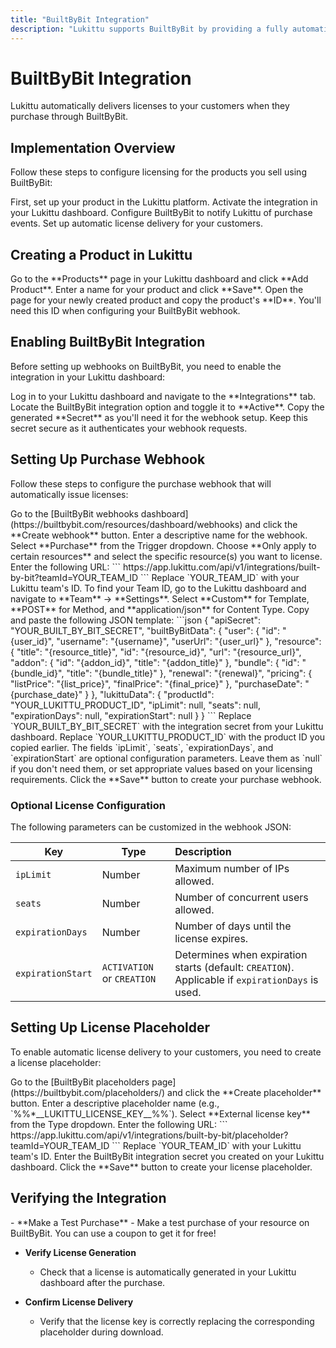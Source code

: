 ```yaml
---
title: "BuiltByBit Integration"
description: "Lukittu supports BuiltByBit by providing a fully automatic licensing experience for your resources."
---
```


# BuiltByBit Integration

<Note>
    Lukittu automatically delivers licenses to your customers when they purchase
    through BuiltByBit.
</Note>

## Implementation Overview

Follow these steps to configure licensing for the products you sell using BuiltByBit:

<Steps>
    <Step title="Create a product in Lukittu">
        First, set up your product in the Lukittu platform.
    </Step>
    <Step title="Enable the BuiltByBit integration">
        Activate the integration in your Lukittu dashboard.
    </Step>
    <Step title="Set up a purchase webhook">
        Configure BuiltByBit to notify Lukittu of purchase events.
    </Step>
    <Step title="Create a license placeholder">
        Set up automatic license delivery for your customers.
    </Step>
</Steps>

## Creating a Product in Lukittu

<Steps>
    <Step title="Navigate to Products">
        Go to the **Products** page in your Lukittu dashboard and click **Add
        Product**.
    </Step>
    <Step title="Add product details">
        Enter a name for your product and click **Save**.
    </Step>
    <Step title="Get the product ID">
        Open the page for your newly created product and copy the product's
        **ID**.
        <Tip>
            You'll need this ID when configuring your BuiltByBit webhook.
        </Tip>
    </Step>
</Steps>

## Enabling BuiltByBit Integration

Before setting up webhooks on BuiltByBit, you need to enable the integration in your Lukittu dashboard:

<Steps>
    <Step title="Access Integrations Settings">
        Log in to your Lukittu dashboard and navigate to the **Integrations** tab.
    </Step>
    <Step title="Enable the Integration">
        Locate the BuiltByBit integration option and toggle it to **Active**.
    </Step>
    <Step title="Copy the Secret">
        Copy the generated **Secret** as you'll need it for the webhook setup.
        <Info>
            Keep this secret secure as it authenticates your webhook requests.
        </Info>
    </Step>
</Steps>

## Setting Up Purchase Webhook

Follow these steps to configure the purchase webhook that will automatically issue licenses:

<Steps>
    <Step title="Access BuiltByBit Webhooks">
        Go to the [BuiltByBit webhooks dashboard](https://builtbybit.com/resources/dashboard/webhooks) and click the **Create webhook** button.
    </Step>
    <Step title="Configure Webhook Settings">
        Enter a descriptive name for the webhook. Select **Purchase** from the Trigger dropdown. Choose **Only apply to certain resources** and select the specific resource(s) you want to license.
    </Step>
    <Step title="Set Webhook URL">
        Enter the following URL:
        ```
        https://app.lukittu.com/api/v1/integrations/built-by-bit?teamId=YOUR_TEAM_ID
        ```
        Replace `YOUR_TEAM_ID` with your Lukittu team's ID.
        <Info>
            To find your Team ID, go to the Lukittu dashboard and navigate to
            **Team** → **Settings**.
        </Info>
    </Step>
    <Step title="Configure Webhook Format">
        Select **Custom** for Template, **POST** for Method, and **application/json** for Content Type.
    </Step>
    <Step title="Set Webhook Body">
        Copy and paste the following JSON template:
        ```json
        {
            "apiSecret": "YOUR_BUILT_BY_BIT_SECRET",
            "builtByBitData": {
                "user": {
                    "id": "{user_id}",
                    "username": "{username}",
                    "userUrl": "{user_url}"
                },
                "resource": {
                    "title": "{resource_title}",
                    "id": "{resource_id}",
                    "url": "{resource_url}",
                    "addon": {
                        "id": "{addon_id}",
                        "title": "{addon_title}"
                    },
                    "bundle": {
                        "id": "{bundle_id}",
                        "title": "{bundle_title}"
                    },
                    "renewal": "{renewal}",
                    "pricing": {
                        "listPrice": "{list_price}",
                        "finalPrice": "{final_price}"
                    },
                    "purchaseDate": "{purchase_date}"
                }
            },
            "lukittuData": {
                "productId": "YOUR_LUKITTU_PRODUCT_ID",
                "ipLimit": null,
                "seats": null,
                "expirationDays": null,
                "expirationStart": null
            }
        }
        ```
    </Step>
    <Step title="Customize Webhook Data">
        Replace `YOUR_BUILT_BY_BIT_SECRET` with the integration secret from your Lukittu dashboard. Replace `YOUR_LUKITTU_PRODUCT_ID` with the product ID you copied earlier.
        <Note>
            The fields `ipLimit`, `seats`, `expirationDays`, and `expirationStart` are optional configuration parameters. Leave them as `null` if you don't need them, or set appropriate values based on your licensing requirements.
        </Note>
    </Step>
    <Step title="Save the Webhook">
        Click the **Save** button to create your purchase webhook.
    </Step>
</Steps>

### Optional License Configuration

The following parameters can be customized in the webhook JSON:

| **Key**            | **Type**                   | **Description**                                                                                   |
| ------------------ | -------------------------- | :------------------------------------------------------------------------------------------------ |
| `ipLimit`          | Number                     | Maximum number of IPs allowed.                                                                    |
| `seats`            | Number                     | Number of concurrent users allowed.                                                               |
| `expirationDays`   | Number                     | Number of days until the license expires.                                                         |
| `expirationStart`  | `ACTIVATION` or `CREATION` | Determines when expiration starts (default: `CREATION`). Applicable if `expirationDays` is used.  |

## Setting Up License Placeholder

To enable automatic license delivery to your customers, you need to create a license placeholder:

<Steps>
    <Step title="Access BuiltByBit Placeholders">
        Go to the [BuiltByBit placeholders page](https://builtbybit.com/placeholders/) and click the **Create placeholder** button.
    </Step>
    <Step title="Configure Placeholder Settings">
        Enter a descriptive placeholder name (e.g., `%%*__LUKITTU_LICENSE_KEY__%%`). Select **External license key** from the Type dropdown.
    </Step>
    <Step title="Set Placeholder URL">
        Enter the following URL:
        ```
        https://app.lukittu.com/api/v1/integrations/built-by-bit/placeholder?teamId=YOUR_TEAM_ID
        ```
        Replace `YOUR_TEAM_ID` with your Lukittu team's ID.
    </Step>
    <Step title="Set Secret">
        Enter the BuiltByBit integration secret you created on your Lukittu dashboard.
    </Step>
    <Step title="Save the Placeholder">
        Click the **Save** button to create your license placeholder.
    </Step>
</Steps>

## Verifying the Integration

<Accordion title="Testing Your Integration">
  - **Make a Test Purchase**
    - Make a test purchase of your resource on BuiltByBit. You can use a coupon to get it for free!
    
  - **Verify License Generation**
    - Check that a license is automatically generated in your Lukittu dashboard after the purchase.
    
  - **Confirm License Delivery**
    - Verify that the license key is correctly replacing the corresponding placeholder during download.
</Accordion>
